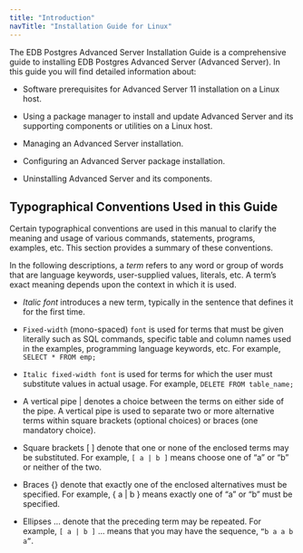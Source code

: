 ---
title: "Introduction"
navTitle: "Installation Guide for Linux"
---

<div id="introduction" class="registered_link"></div>

The EDB Postgres Advanced Server Installation Guide is a comprehensive guide to installing EDB Postgres Advanced Server (Advanced Server). In this guide you will find detailed information about:

- Software prerequisites for Advanced Server 11 installation on a Linux host.

- Using a package manager to install and update Advanced Server and its supporting components or utilities on a Linux host.

- Managing an Advanced Server installation.

- Configuring an Advanced Server package installation.

- Uninstalling Advanced Server and its components.

## Typographical Conventions Used in this Guide

Certain typographical conventions are used in this manual to clarify the meaning and usage of various commands, statements, programs, examples, etc. This section provides a summary of these conventions.

In the following descriptions, a *term* refers to any word or group of words that are language keywords, user-supplied values, literals, etc. A term’s exact meaning depends upon the context in which it is used.

- *Italic font* introduces a new term, typically in the sentence that defines it for the first time.

- `Fixed-width` (mono-spaced) `font` is used for terms that must be given literally such as SQL commands, specific table and column names used in the examples, programming language keywords, etc. For example, `SELECT * FROM emp;`

- `Italic fixed-width font` is used for terms for which the user must substitute values in actual usage. For example, `DELETE FROM table_name;`

- A vertical pipe | denotes a choice between the terms on either side of the pipe. A vertical pipe is used to separate two or more alternative terms within square brackets (optional choices) or braces (one mandatory choice).
- Square brackets [ ] denote that one or none of the enclosed terms may be substituted. For example, `[ a | b ]` means choose one of “a” or “b” or neither of the two.
- Braces {} denote that exactly one of the enclosed alternatives must be specified. For example, { a | b } means exactly one of “a” or “b” must be specified.
- Ellipses ... denote that the preceding term may be repeated. For example, `[ a | b ]` ... means that you may have the sequence, `“b a a b a”`.